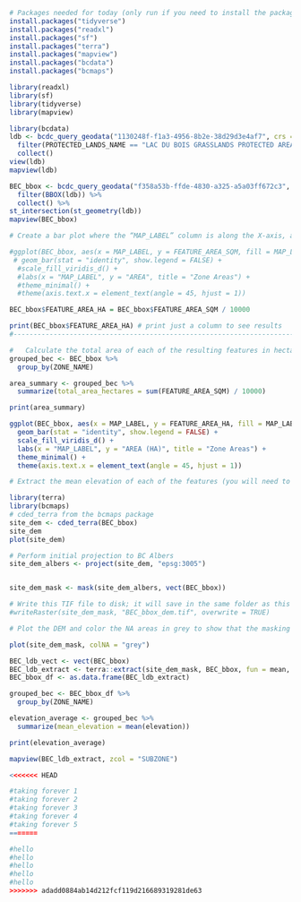 ```r
# Packages needed for today (only run if you need to install the package):
install.packages("tidyverse")
install.packages("readxl")
install.packages("sf")
install.packages("terra")
install.packages("mapview")
install.packages("bcdata")
install.packages("bcmaps")
```

```r
library(readxl)
library(sf)
library(tidyverse)
library(mapview)

library(bcdata)
ldb <- bcdc_query_geodata("1130248f-f1a3-4956-8b2e-38d29d3e4af7", crs = 3005) |> 
  filter(PROTECTED_LANDS_NAME == "LAC DU BOIS GRASSLANDS PROTECTED AREA") |> 
  collect()
view(ldb)
mapview(ldb)
```

```r
BEC_bbox <- bcdc_query_geodata("f358a53b-ffde-4830-a325-a5a03ff672c3", crs = 3005) %>%
  filter(BBOX(ldb)) %>%
  collect() %>%
st_intersection(st_geometry(ldb))
mapview(BEC_bbox) 
```



```r
# Create a bar plot where the “MAP_LABEL” column is along the X-axis, and the area is along the Y-axis. Display each bar using different colors.

#ggplot(BEC_bbox, aes(x = MAP_LABEL, y = FEATURE_AREA_SQM, fill = MAP_LABEL)) +
 # geom_bar(stat = "identity", show.legend = FALSE) +
  #scale_fill_viridis_d() + 
  #labs(x = "MAP_LABEL", y = "AREA", title = "Zone Areas") +
  #theme_minimal() + 
  #theme(axis.text.x = element_text(angle = 45, hjust = 1))

BEC_bbox$FEATURE_AREA_HA = BEC_bbox$FEATURE_AREA_SQM / 10000 

print(BEC_bbox$FEATURE_AREA_HA) # print just a column to see results 
#-------------------------------------------------------------------------------

#	Calculate the total area of each of the resulting features in hectares.
grouped_bec <- BEC_bbox %>%
  group_by(ZONE_NAME)

area_summary <- grouped_bec %>%
  summarize(total_area_hectares = sum(FEATURE_AREA_SQM) / 10000)

print(area_summary)
```
```r
ggplot(BEC_bbox, aes(x = MAP_LABEL, y = FEATURE_AREA_HA, fill = MAP_LABEL)) +
  geom_bar(stat = "identity", show.legend = FALSE) +
  scale_fill_viridis_d() + 
  labs(x = "MAP_LABEL", y = "AREA (HA)", title = "Zone Areas") +
  theme_minimal() + 
  theme(axis.text.x = element_text(angle = 45, hjust = 1)) 
```

```r
# Extract the mean elevation of each of the features (you will need to pull in the DEM from the “cded_terra” function)

library(terra)
library(bcmaps)
# cded_terra from the bcmaps package
site_dem <- cded_terra(BEC_bbox)
site_dem
plot(site_dem)

# Perform initial projection to BC Albers
site_dem_albers <- project(site_dem, "epsg:3005")


site_dem_mask <- mask(site_dem_albers, vect(BEC_bbox))

# Write this TIF file to disk; it will save in the same folder as this script
#writeRaster(site_dem_mask, "BEC_bbox_dem.tif", overwrite = TRUE)

# Plot the DEM and color the NA areas in grey to show that the masking worked:

plot(site_dem_mask, colNA = "grey")
```


```r
BEC_ldb_vect <- vect(BEC_bbox)
BEC_ldb_extract <- terra::extract(site_dem_mask, BEC_bbox, fun = mean, na.rm = TRUE, bind = TRUE)
BEC_bbox_df <- as.data.frame(BEC_ldb_extract)
```

```r
grouped_bec <- BEC_bbox_df %>%
  group_by(ZONE_NAME)

elevation_average <- grouped_bec %>%
  summarize(mean_elevation = mean(elevation))

print(elevation_average)
```
```r
mapview(BEC_ldb_extract, zcol = "SUBZONE")
```
```r
<<<<<<< HEAD

#taking forever 1
#taking forever 2
#taking forever 3
#taking forever 4
#taking forever 5
=======

#hello
#hello
#hello
#hello
#hello
>>>>>>> adadd0884ab14d212fcf119d216689319281de63

```
